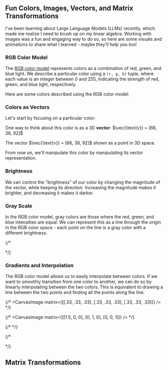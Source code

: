 


## Fun Colors, Images, Vectors, and Matrix Transformations

I've been learning about Large Language Models (LLMs) recently, which made me realize I need to brush up on my linear algebra. Working with images was a fun and engaging way to do so, so here are some visuals and animations to share what I learned - maybe they'll help you too!


### RGB Color Model

The [RGB color model](https://en.wikipedia.org/wiki/RGB_color_model) represents colors as a combination of red, green, and blue light. We describe a particular color using a `(r, g, b)` tuple, where each value is an integer between 0 and 255, indicating the strength of red, green, and blue light, respectively.

Here are some colors described using the RGB color model:

<div className="flex gap-8 justify-center my-8 bg-slate-100 py-4 rounded-sm">
 <ColorSwatch rgb={[0, 0, 0]} label="Black" />
 <ColorSwatch rgb={[255, 0, 0]} label="Red" />
 <ColorSwatch rgb={[0, 255, 0]} label="Green" />
 <ColorSwatch rgb={[0, 0, 255]} label="Blue" />
 <ColorSwatch rgb={[255, 255, 255]} label="White" />
</div>

### Colors as Vectors

Let's start by focusing on a particular color:
<div className="flex justify-center my-8">
  <ColorSwatch rgb={point} label="Deep Violet" />
</div>

One way to think about this color is as a 3D **vector**: $\vec{\text{v}} = [66, 38, 92]$


<div className="w-4/5 mx-auto my-8">
  <CustomImage src="/images/rgb.png" width={600} />
  <figcaption className="text-center text-xs text-gray-400">
  The vector $\vec{\text{v}} = [66, 38, 92]$ shown as a point in 3D space.
  </figcaption>
</div>

From now on, we'll manipulate this color by manipulating its vector representation.

### Brightness

We can control the "brightness" of our color by changing the magnitude of the vector, while keeping its direction. Increasing the magnitude makes it brighter, and decreasing it makes it darker.

<div className="my-8">
  <AnimatedRGBSpace startPoints={[point]} endPoints={[bright]} width={800} height={500} />
</div>

### Gray Scale

In the RGB color model, gray colors are those where the red, green, and blue intensities are equal. We can represent this as a line through the origin in the RGB color space - each point on the line is a gray color with a different brightness.

<div className="w-[90%] mx-auto my-8">
  <CustomImage src="/images/gray.jpg" width={800} height={512} />
</div>

{/* <div className="my-8">
  <StaticRGBSpace points={grays} width={800} height={500} rotationAngle={15} />
</div> */}


### Gradients and Interpolation

The RGB color model allows us to easily interpolate between colors. If we want to smoothly transition from one color to another, we can do so by linearly interpolating between the two colors. This is equivalent to drawing a line between the two points and finding all the points along the line.

<div className="my-8">
  <ColorSwatch rgb={bright} />
</div>
















{/* <CanvasImage matrix={[[.33, .33, .33], [.33, .33, .33], [.33, .33, .33]]} /> */}


{/* <CanvasImage matrix={[[1.5, 0, 0], [0, 1, 0], [0, 0, 1]]} /> */}

{/* <SVGImage width={512} /> */}


{/* <div className="my-8">
  <AnimatedRGBSpace startPoints={redwoodPoints} transformMatrix={blackAndWhite} width={928} height={500} controlMode="click" />
</div> */}

## Matrix Transformations

<div className="my-8">
  <AnimatedRGBSpace startPoints={redwoodPoints} endPoints={endPoints} width={928} height={500} rotationAngle={0} />
</div>

<div className="flex gap-4">
  <CanvasImage matrix={[[1, 0, 0], [0, 1, 0], [0, 0, 1]]} />
  <CanvasImage matrix={filter} />
</div>

